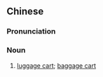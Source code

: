 {{also|行李车}}
==Chinese==
{{zh-forms|s=行李车|type=21}}

===Pronunciation===
{{zh-pron
|m=xínglǐchē,tl2=y
|c=hang4 lei5 ce1
|cat=n
}}

===Noun===
{{zh-noun}}

# [[luggage cart]]; [[baggage cart]]